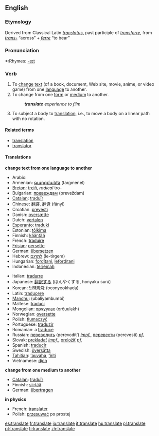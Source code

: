 ==English==

===Etymology===
Derived from Classical Latin ''[[translatus]]'', past participle of ''[[transferre]]'', from ''[[trans-]]'' “across” + ''[[ferre]]'' “to bear”

===Pronunciation===
*:Rhymes: [[Rhymes:English:-eɪt|-eɪt]]

===Verb===
{{en-verb|translat|ing}}

# To [[change]] [[text]] (of a book, document, Web site, movie, anime, or video game) from one [[language]] to another.
# To change from one [[form]] or [[medium]] to another.
#: '''''translate''' experience to film''
# {{physics}} To subject a body to [[translation]], i.e., to move a body on a linear path with no rotation.

====Related terms====
*[[translation]]
*[[translator]]

====Translations====
'''change text from one language to another'''
{{top}}
*Arabic: {{ARchar|[[ترجم]]}} {{Unicode|(tárjama)}}
*Armenian: [[թարգմանել]] (targmenel)
*[[Breton]]: [[treiñ]], ''radical'' tro-
*Bulgarian: [[превеждам]] (preveždam)
*[[Catalan]]: [[traduïr]]
*Chinese: [[翻譯]], [[翻译]] (fānyì)
*Croatian: [[prevesti]]
*Danish: [[oversætte]]
*Dutch: [[vertalen]]
*[[Esperanto]]: [[traduki]]
*Estonian: [[tõlkima]]
*Finnish: [[kääntää]]
*French: [[traduire]]
*[[Frisian]]: [[oersette]]
*German: [[übersetzen]]
*Hebrew: [[לתרגם]] (le-tirgem)
*Hungarian: [[fordítani]], [[lefordítani]]
*Indonesian: [[terjemah]]
{{mid}}
*Italian: [[tradurre]]
*Japanese: [[翻訳する]] (ほんやくする, honyaku surú)
*Korean: [[번역하다]] (beonyeokhada)
*Latin: [[traducere]]
*[[Manchu]]: (ubaliyambumbi)
*Maltese: [[traduci]]
*Mongolian: [[орчуулах]] (orčuulakh)
*Norwegian: [[oversette]]
*Polish: [[tłumaczyć]]
*Portuguese: [[traduzir]]
*Romanian: a [[traduce]]
*Russian: [[переводить]] (perevodít’) ''[[impf.]]'', [[перевести]] (perevestí) ''[[pf.]]''
*Slovak: [[prekladať]] ''[[impf.]]'', [[preložiť]] ''[[pf.]]''
*Spanish: [[traducir]]
*Swedish: [[översätta]]
*[[Tahitian]]: [[ʻauvaha]], [[ʻiriti]]
*Vietnamese: [[dịch]]
{{bottom}}

'''change from one medium to another'''
{{top}}
*[[Catalan]]: [[traduïr]]
*Finnish: [[siirtää]]
*German: [[übertragen]]
{{bottom}}

'''in physics'''
{{top}}
*French: [[translater]]
*Polish: [[przesuwać]] po prostej
{{bottom}}

[[es:translate]]
[[fr:translate]]
[[io:translate]]
[[it:translate]]
[[hu:translate]]
[[pl:translate]]
[[pt:translate]]
[[fi:translate]]
[[zh:translate]]